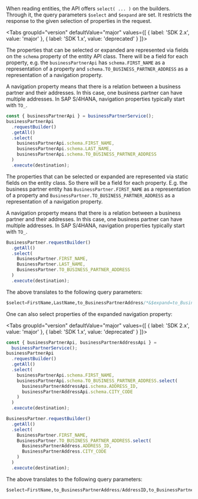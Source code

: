 
When reading entities, the API offers `select( ... )` on the builders.
Through it, the query parameters `$select` and `$expand` are set.
It restricts the response to the given selection of properties in the request.

<Tabs groupId="version" defaultValue="major" values={[ { label: 'SDK 2.x', value: 'major' }, { label: 'SDK 1.x', value: 'deprecated' } ]}>
<TabItem value="major">

The properties that can be selected or expanded are represented via fields on the `schema` property of the entity API class.
There will be a field for each property, e.g. the `businessPartnerApi` has `schema.FIRST_NAME` as a representation of a property and `schema.TO_BUSINESS_PARTNER_ADDRESS` as a representation of a navigation property.

A navigation property means that there is a relation between a business partner and their addresses.
In this case, one business partner can have multiple addresses.
In SAP S/4HANA, navigation properties typically start with `TO_`.

```ts
const { businessPartnerApi } = businessPartnerService();
businessPartnerApi
  .requestBuilder()
  .getAll()
  .select(
    businessPartnerApi.schema.FIRST_NAME,
    businessPartnerApi.schema.LAST_NAME,
    businessPartnerApi.schema.TO_BUSINESS_PARTNER_ADDRESS
  )
  .execute(destination);
```

</TabItem>
<TabItem value="deprecated">

The properties that can be selected or expanded are represented via static fields on the entity class.
So there will be a field for each property.
E.g. the business partner entity has `BusinessPartner.FIRST_NAME` as a representation of a property and `BusinessPartner.TO_BUSINESS_PARTNER_ADDRESS` as a representation of a navigation property.

A navigation property means that there is a relation between a business partner and their addresses.
In this case, one business partner can have multiple addresses.
In SAP S/4HANA, navigation properties typically start with `TO_`.

```ts
BusinessPartner.requestBuilder()
  .getAll()
  .select(
    BusinessPartner.FIRST_NAME,
    BusinessPartner.LAST_NAME,
    BusinessPartner.TO_BUSINESS_PARTNER_ADDRESS
  )
  .execute(destination);
```

</TabItem>
</Tabs>

The above translates to the following query parameters:

```sql
$select=FirstName,LastName,to_BusinessPartnerAddress/*&$expand=to_BusinessPartnerAddress
```

One can also select properties of the expanded navigation property:

<Tabs groupId="version" defaultValue="major" values={[ { label: 'SDK 2.x', value: 'major' }, { label: 'SDK 1.x', value: 'deprecated' } ]}>
<TabItem value="major">

```ts
const { businessPartnerApi, businessPartnerAddressApi } =
  businessPartnerService();
businessPartnerApi
  .requestBuilder()
  .getAll()
  .select(
    businessPartnerApi.schema.FIRST_NAME,
    businessPartnerApi.schema.TO_BUSINESS_PARTNER_ADDRESS.select(
      businessPartnerAddressApi.schema.ADDRESS_ID,
      businessPartnerAddressApi.schema.CITY_CODE
    )
  )
  .execute(destination);
```

</TabItem>
<TabItem value="deprecated">

```ts
BusinessPartner.requestBuilder()
  .getAll()
  .select(
    BusinessPartner.FIRST_NAME,
    BusinessPartner.TO_BUSINESS_PARTNER_ADDRESS.select(
      BusinessPartnerAddress.ADDRESS_ID,
      BusinessPartnerAddress.CITY_CODE
    )
  )
  .execute(destination);
```

</TabItem>
</Tabs>

The above translates to the following query parameters:

```sql
$select=FirstName,to_BusinessPartnerAddress/AddressID,to_BusinessPartnerAddress/CityCode&$expand=to_BusinessPartnerAddress
```
